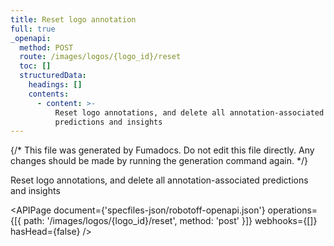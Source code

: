 ```yaml
---
title: Reset logo annotation
full: true
_openapi:
  method: POST
  route: /images/logos/{logo_id}/reset
  toc: []
  structuredData:
    headings: []
    contents:
      - content: >-
          Reset logo annotations, and delete all annotation-associated
          predictions and insights
---
```


{/* This file was generated by Fumadocs. Do not edit this file directly. Any changes should be made by running the generation command again. */}

Reset logo annotations, and delete all annotation-associated predictions and insights

<APIPage
  document={'specfiles-json/robotoff-openapi.json'}
  operations={[{ path: '/images/logos/{logo_id}/reset', method: 'post' }]}
  webhooks={[]}
  hasHead={false}
/>
